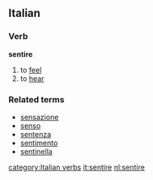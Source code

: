 ==Italian==
===Verb===
'''sentire'''

# to [[feel]]
# to [[hear]]

===Related terms===
*[[sensazione]]
*[[senso]]
*[[sentenza]]
*[[sentimento]]
*[[sentinella]]

[[category:Italian verbs]]
[[it:sentire]]
[[nl:sentire]]